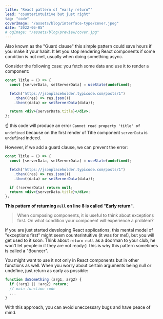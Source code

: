 ```yaml
---
title: "React pattern of “early return”"
lead: "counterintuitive but just right"
tag: "code"
coverImage: "/assets/blog/interface-type/cover.jpeg"
date: "2022-05-05"
# ogImage: "/assets/blog/preview/cover.jpg"
---
```


Also known as the "Guard clause" this simple pattern could save hours if you make it your habit. It let you stop rendering React components if some condition is not met, usually when doing something async.

Consider the following case: you fetch some data and use it to render a component:

```jsx
const Title = () => {
  const [serverData, setServerData] = useState(undefined);

  fetch("https://jsonplaceholder.typicode.com/posts/1")
    .then((res) => res.json())
    .then((data) => setServerData(data));

  return <div>{serverData.title}</div>;
};
```

☝️ this code will produce an error `Cannot read property 'title' of undefined` because
on the first render of Title component `serverData` is `undefined` indeed.

However, if we add a guard clause, we can prevent the error:

```jsx
const Title = () => {
  const [serverData, setServerData] = useState(undefined);

  fetch("https://jsonplaceholder.typicode.com/posts/1")
    .then((res) => res.json())
    .then((data) => setServerData(data));

  if (!serverData) return null;
  return <div>{serverData.title}</div>;
};
```

**This pattern of returning `null` on line 8 is called "Early return".**

> When composing components, it is useful to think about exceptions first.
> On what condition your component will experience a problem?

If you are just started developing React applications, this mental model of "exceptions first" might seem counterintuitive (it was for me!), but you will get used to it soon.
Think about `return null` as a doorman to your club, he won't let people in if they are not ready:)
This is why this pattern sometimes is called a "Bouncer".

You might want to use it not only in React components but in other functions as well.
When you worry about certain arguments being null or undefine, just return as early as possible:

```javascript
function doSomething (arg1, arg2) {
  if (!arg1 || !arg2) return;
  // main function code
  ...
}
```

With this approach, you can avoid uneccessary bugs and have peace of mind.
